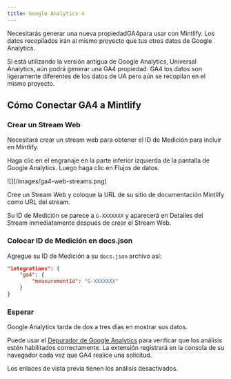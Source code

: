 ```yaml
---
title: Google Analytics 4
---
```


Necesitarás generar una nueva propiedad<Tooltip tip="Google Analytics 4">GA4</Tooltip>para usar con Mintlify. Los datos recopilados irán al mismo proyecto que tus otros datos de Google Analytics.

Si está utilizando la versión antigua de Google Analytics, Universal Analytics, aún podrá generar una <Tooltip tip="Google Analytics 4">GA4</Tooltip> propiedad. <Tooltip tip="Google Analytics 4">GA4</Tooltip> los datos son ligeramente diferentes de los datos de UA pero aún se recopilan en el mismo proyecto.

## Cómo Conectar GA4 a Mintlify

### Crear un Stream Web

Necesitará crear un stream web para obtener el ID de Medición para incluir en Mintlify.

Haga clic en el engranaje en la parte inferior izquierda de la pantalla de Google Analytics. Luego haga clic en Flujos de datos.

<Frame>![](/images/ga4-web-streams.png)</Frame>

Cree un Stream Web y coloque la URL de su sitio de documentación Mintlify como URL del stream.

Su ID de Medición se parece a `G-XXXXXXX` y aparecerá en Detalles del Stream inmediatamente después de crear el Stream Web.

### Colocar ID de Medición en docs.json

Agregue su ID de Medición a su `docs.json` archivo así:

```json docs.json
"integrations": {
    "ga4": {
        "measurementId": "G-XXXXXXX"
    }
}
```

### Esperar

Google Analytics tarda de dos a tres días en mostrar sus datos.

Puede usar el [Depurador de Google Analytics](https://chrome.google.com/webstore/detail/google-analytics-debugger/jnkmfdileelhofjcijamephohjechhna?hl=en) para verificar que los análisis estén habilitados correctamente. La extensión registrará en la consola de su navegador cada vez que GA4 realice una solicitud.

<Note>
  Los enlaces de vista previa tienen los análisis desactivados.
</Note>
